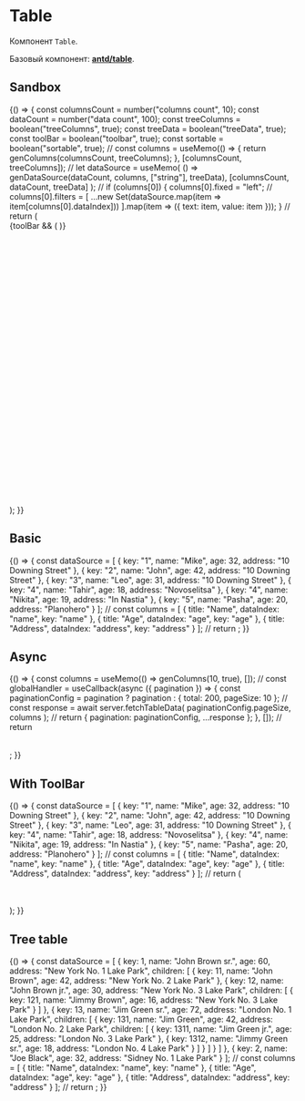 




<Meta
  title="Components/Table/Table"
  component={Table}
  decorators={[withKnobs]}
/>

# Table

Компонент `Table`.

Базовый компонент: [**antd/table**](https://ant.design/components/table/).

## Sandbox

<Preview>
  <Story name="Sandbox">
    {() => {
      const columnsCount = number("columns count", 10);
      const dataCount = number("data count", 100);
      const treeColumns = boolean("treeColumns", true);
      const treeData = boolean("treeData", true);
      const toolBar = boolean("toolbar", true);
      const sortable = boolean("sortable", true);
      //
      const columns = useMemo(() => {
        return genColumns(columnsCount, treeColumns);
      }, [columnsCount, treeColumns]);
      //
      let dataSource = useMemo(
        () => genDataSource(dataCount, columns, ["string"], treeData),
        [columnsCount, dataCount, treeData]
      );
      //
      if (columns[0]) {
        columns[0].fixed = "left";
        //
        columns[0].filters = [
          ...new Set(dataSource.map(item => item[columns[0].dataIndex]))
        ].map(item => ({
          text: item,
          value: item
        }));
      }
      //
      return (
        <div>
          <Table
            height="450px"
            columns={columns}
            sortable={sortable}
            dataSource={dataSource}
          >
            {toolBar && (
              <Table.ToolBar>
                <TableSearch />
                <TableXlsxExporter />
                <TableSelectColumnsModal />
              </Table.ToolBar>
            )}
          </Table>
        </div>
      );
    }}
  </Story>
</Preview>

## Basic

<Preview>
  <Story name="Basic">
    {() => {
      const dataSource = [
        {
          key: "1",
          name: "Mike",
          age: 32,
          address: "10 Downing Street"
        },
        {
          key: "2",
          name: "John",
          age: 42,
          address: "10 Downing Street"
        },
        {
          key: "3",
          name: "Leo",
          age: 31,
          address: "10 Downing Street"
        },
        {
          key: "4",
          name: "Tahir",
          age: 18,
          address: "Novoselitsa"
        },
        {
          key: "4",
          name: "Nikita",
          age: 19,
          address: "In Nastia"
        },
        {
          key: "5",
          name: "Pasha",
          age: 20,
          address: "Planohero"
        }
      ];
      //
      const columns = [
        {
          title: "Name",
          dataIndex: "name",
          key: "name"
        },
        {
          title: "Age",
          dataIndex: "age",
          key: "age"
        },
        {
          title: "Address",
          dataIndex: "address",
          key: "address"
        }
      ];
      //
      return <Table columns={columns} dataSource={dataSource} />;
    }}
  </Story>
</Preview>

## Async

<Preview>
  <Story name="Async">
    {() => {
      const columns = useMemo(() => genColumns(10, true), []);
      //
      const globalHandler = useCallback(async ({ pagination }) => {
        const paginationConfig = pagination
          ? pagination
          : { total: 200, pageSize: 10 };
        //
        const response = await server.fetchTableData(
          paginationConfig.pageSize,
          columns
        );
        //
        return {
          pagination: paginationConfig,
          ...response
        };
      }, []);
      //
      return <Table globalHandler={globalHandler} />;
    }}
  </Story>
</Preview>

## With ToolBar

<Preview>
  <Story name="With ToolBar">
    {() => {
      const dataSource = [
        {
          key: "1",
          name: "Mike",
          age: 32,
          address: "10 Downing Street"
        },
        {
          key: "2",
          name: "John",
          age: 42,
          address: "10 Downing Street"
        },
        {
          key: "3",
          name: "Leo",
          age: 31,
          address: "10 Downing Street"
        },
        {
          key: "4",
          name: "Tahir",
          age: 18,
          address: "Novoselitsa"
        },
        {
          key: "4",
          name: "Nikita",
          age: 19,
          address: "In Nastia"
        },
        {
          key: "5",
          name: "Pasha",
          age: 20,
          address: "Planohero"
        }
      ];
      //
      const columns = [
        {
          title: "Name",
          dataIndex: "name",
          key: "name"
        },
        {
          title: "Age",
          dataIndex: "age",
          key: "age"
        },
        {
          title: "Address",
          dataIndex: "address",
          key: "address"
        }
      ];
      //
      return (
        <Table columns={columns} dataSource={dataSource}>
          <Table.ToolBar>
            <TableSearch />
            <TableSelectColumnsModal />
          </Table.ToolBar>
        </Table>
      );
    }}
  </Story>
</Preview>

## Tree table

<Preview>
  <Story name="Tree table">
    {() => {
      const dataSource = [
        {
          key: 1,
          name: "John Brown sr.",
          age: 60,
          address: "New York No. 1 Lake Park",
          children: [
            {
              key: 11,
              name: "John Brown",
              age: 42,
              address: "New York No. 2 Lake Park"
            },
            {
              key: 12,
              name: "John Brown jr.",
              age: 30,
              address: "New York No. 3 Lake Park",
              children: [
                {
                  key: 121,
                  name: "Jimmy Brown",
                  age: 16,
                  address: "New York No. 3 Lake Park"
                }
              ]
            },
            {
              key: 13,
              name: "Jim Green sr.",
              age: 72,
              address: "London No. 1 Lake Park",
              children: [
                {
                  key: 131,
                  name: "Jim Green",
                  age: 42,
                  address: "London No. 2 Lake Park",
                  children: [
                    {
                      key: 1311,
                      name: "Jim Green jr.",
                      age: 25,
                      address: "London No. 3 Lake Park"
                    },
                    {
                      key: 1312,
                      name: "Jimmy Green sr.",
                      age: 18,
                      address: "London No. 4 Lake Park"
                    }
                  ]
                }
              ]
            }
          ]
        },
        {
          key: 2,
          name: "Joe Black",
          age: 32,
          address: "Sidney No. 1 Lake Park"
        }
      ];
      //
      const columns = [
        {
          title: "Name",
          dataIndex: "name",
          key: "name"
        },
        {
          title: "Age",
          dataIndex: "age",
          key: "age"
        },
        {
          title: "Address",
          dataIndex: "address",
          key: "address"
        }
      ];
      //
      return <Table columns={columns} dataSource={dataSource} />;
    }}
  </Story>
</Preview>

<Props of={TableWithProps} />
